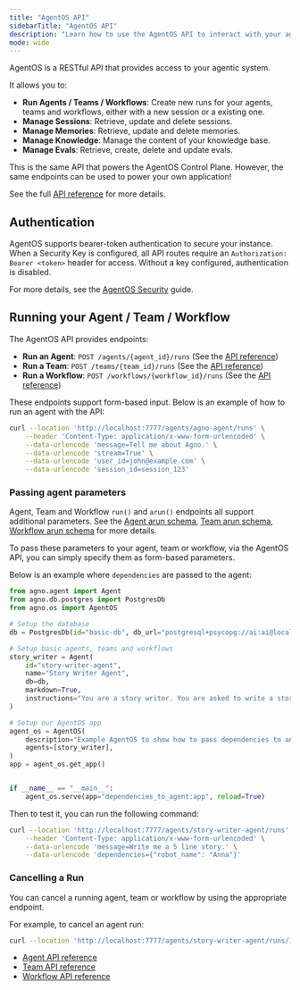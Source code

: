 ```yaml
---
title: "AgentOS API"
sidebarTitle: "AgentOS API"
description: "Learn how to use the AgentOS API to interact with your agentic system"
mode: wide
---
```


AgentOS is a RESTful API that provides access to your agentic system.

It allows you to:

- **Run Agents / Teams / Workflows**: Create new runs for your agents, teams and workflows, either with a new session or a existing one.
- **Manage Sessions**: Retrieve, update and delete sessions.
- **Manage Memories**: Retrieve, update and delete memories.
- **Manage Knowledge**: Manage the content of your knowledge base.
- **Manage Evals**: Retrieve, create, delete and update evals.

<Note>
This is the same API that powers the AgentOS Control Plane. However, the same endpoints can be used to power your own application!
</Note>

See the full [API reference](/reference-api/overview) for more details.

## Authentication

AgentOS supports bearer-token authentication to secure your instance. 
When a Security Key is configured, all API routes require an `Authorization: Bearer <token>` header for access. Without a key configured, authentication is disabled.

For more details, see the [AgentOS Security](/agent-os/security) guide.

## Running your Agent / Team / Workflow

The AgentOS API provides endpoints:
- **Run an Agent**: `POST /agents/{agent_id}/runs`  (See the [API reference](/reference-api/schema/agents/create-agent-run))
- **Run a Team**: `POST /teams/{team_id}/runs`  (See the [API reference](/reference-api/schema/teams/create-team-run))
- **Run a Workflow**: `POST /workflows/{workflow_id}/runs`  (See the [API reference](/reference-api/schema/workflows/execute-workflow))

These endpoints support form-based input. Below is an example of how to run an agent with the API:

```bash
curl --location 'http://localhost:7777/agents/agno-agent/runs' \
    --header 'Content-Type: application/x-www-form-urlencoded' \
    --data-urlencode 'message=Tell me about Agno.' \
    --data-urlencode 'stream=True' \
    --data-urlencode 'user_id=john@example.com' \
    --data-urlencode 'session_id=session_123'
```

### Passing agent parameters

Agent, Team and Workflow `run()` and `arun()` endpoints all support additional parameters. See the [Agent arun schema](/reference/agents/agent#arun), [Team arun schema](/reference/teams/team#arun), [Workflow arun schema](/reference/workflows/workflow#arun) for more details.

To pass these parameters to your agent, team or workflow, via the AgentOS API, you can simply specify them as form-based parameters.

Below is an example where `dependencies` are passed to the agent:

```python dependencies_to_agent.py
from agno.agent import Agent
from agno.db.postgres import PostgresDb
from agno.os import AgentOS

# Setup the database
db = PostgresDb(id="basic-db", db_url="postgresql+psycopg://ai:ai@localhost:5532/ai")

# Setup basic agents, teams and workflows
story_writer = Agent(
    id="story-writer-agent",
    name="Story Writer Agent",
    db=db,
    markdown=True,
    instructions="You are a story writer. You are asked to write a story about a robot. Always name the robot {robot_name}",
)

# Setup our AgentOS app
agent_os = AgentOS(
    description="Example AgentOS to show how to pass dependencies to an agent",
    agents=[story_writer],
)
app = agent_os.get_app()


if __name__ == "__main__":
    agent_os.serve(app="dependencies_to_agent:app", reload=True)
```

Then to test it, you can run the following command:

```bash
curl --location 'http://localhost:7777/agents/story-writer-agent/runs' \
    --header 'Content-Type: application/x-www-form-urlencoded' \
    --data-urlencode 'message=Write me a 5 line story.' \
    --data-urlencode 'dependencies={"robot_name": "Anna"}'
```

### Cancelling a Run

You can cancel a running agent, team or workflow by using the appropriate endpoint.

For example, to cancel an agent run:

```bash
curl --location 'http://localhost:7777/agents/story-writer-agent/runs/123/cancel'
```

- [Agent API reference](/reference-api/schema/agents/cancel-agent-run)
- [Team API reference](/reference-api/schema/teams/cancel-team-run)
- [Workflow API reference](/reference-api/schema/workflows/cancel-workflow-run)
